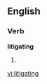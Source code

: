 
==English==

===Verb===
'''litigating'''

# {{present participle of|[[litigate]]}}

[[vi:litigating]]